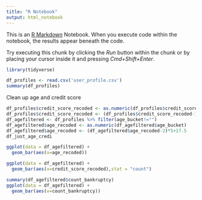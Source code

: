 ```yaml
---
title: "R Notebook"
output: html_notebook
---
```


This is an [R Markdown](http://rmarkdown.rstudio.com) Notebook. When you execute code within the notebook, the results appear beneath the code. 

Try executing this chunk by clicking the *Run* button within the chunk or by placing your cursor inside it and pressing *Cmd+Shift+Enter*. 

```r
library(tidyverse)
```

```r
df_profiles <- read.csv('user_profile.csv')
summary(df_profiles)
```

Clean up age and credit score
```r
df_profiles$credit_score_recoded <- as.numeric(df_profiles$credit_score_bucket)
df_profiles$credit_score_recoded <- (df_profiles$credit_score_recoded-1)*5+497.5
df_agefiltered <- df_profiles %>% filter(age_bucket!="")
df_agefiltered$age_recoded <- as.numeric(df_agefiltered$age_bucket)
df_agefiltered$age_recoded <- (df_agefiltered$age_recoded-2)*5+17.5
df_just_age_credi
```


```r
ggplot(data = df_agefiltered) +
  geom_bar(aes(x=age_recoded))
```
```r
ggplot(data = df_agefiltered) +
  geom_bar(aes(x=credit_score_recoded),stat = "count")
```

```r
summary(df_agefiltered$count_bankruptcy)
ggplot(data = df_agefiltered) +
  geom_bar(aes(x=count_bankruptcy))
```

